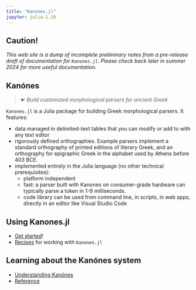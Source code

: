 ```yaml
---
title: "Kanones.jl"
jupyter: julia-1.10
---
```



::: {.callout-caution} 
## Caution!


*This web site is a dump of incomplete preliminary notes from a pre-release draft of documentation for `Kanones.jl`. Please check back later in summer 2024 for more useful documentation.*

:::


## Kanónes

> ☛ *Build customized morphological parsers for ancient Greek*


`Kanones.jl` is a Julia package for building Greek morphological parsers. It features:

- data managed in delimited-text tables that you can modify or add to with any text editor
- rigorously defined orthographies.  Example parsers implement a standard orthography of printed editions of literary Greek, and an orthography for epigraphic Greek in the alphabet used by Athens before 403 BCE.
- implemented entirely in the Julia language (no other technical prerequisites): 
    - platform independent
    - fast:  a parser built with Kanones on consumer-grade hardware can typically parse a token in 1-9 milliseconds.
    - code library can be used from command line, in scripts, in web apps, directly in an editor like Visual Studio Code


## Using Kanones.jl


- [Get started](tutorials/index.qmd)!
- [Recipes](guides/index.qmd) for working with `Kanones.jl`


## Learning about the Kanónes system

- [Understanding Kanónes](concepts/index.qmd)
- [Reference](reference/index.qmd)